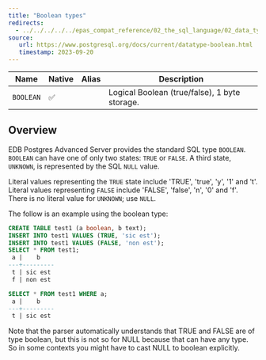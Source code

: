 ```yaml
---
title: "Boolean types"
redirects:
  - ../../../../../epas_compat_reference/02_the_sql_language/02_data_types/05_boolean_type #generated for docs/epas/reorg-role-use-case-mode
source:
   url: https://www.postgresql.org/docs/current/datatype-boolean.html
   timestamp: 2023-09-20
---
```


<div id="boolean_type" class="registered_link"></div>


| Name      | Native | Alias | Description                                   |
| --------- | ------ | ----- | --------------------------------------------- |
| `BOOLEAN` | ✅     |       | Logical Boolean (true/false), 1 byte storage. |

## Overview

EDB Postgres Advanced Server provides the standard SQL type `BOOLEAN`. `BOOLEAN` can have one of only two states: `TRUE` or `FALSE`. A third state, `UNKNOWN`, is represented by the SQL `NULL` value.

Literal values representing the `TRUE` state include 'TRUE', 'true', 'y', '1' and 't'. Literal values representing `FALSE` include 'FALSE', 'false', 'n', '0' and 'f'. There is no literal value for `UNKNOWN`; use `NULL`.

The follow is an example using the boolean type:

```sql
CREATE TABLE test1 (a boolean, b text);
INSERT INTO test1 VALUES (TRUE, 'sic est');
INSERT INTO test1 VALUES (FALSE, 'non est');
SELECT * FROM test1;
 a |    b
---+---------
 t | sic est
 f | non est

SELECT * FROM test1 WHERE a;
 a |    b
---+---------
 t | sic est
 ```

Note that the parser automatically understands that TRUE and FALSE are of type boolean, but this is not so for NULL because that can have any type. So in some contexts you might have to cast NULL to boolean explicitly.

